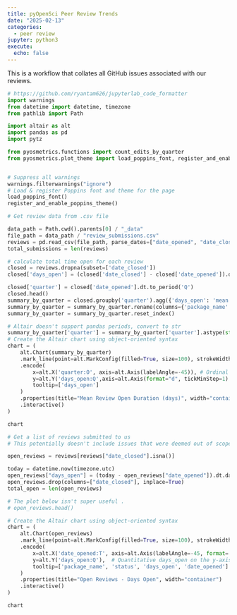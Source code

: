 ```yaml
---
title: pyOpenSci Peer Review Trends
date: "2025-02-13"
categories: 
  - peer review
jupyter: python3
execute:
  echo: false
---
```


This is a workflow that collates all GitHub issues associated with our reviews. 


```python
# https://github.com/ryantam626/jupyterlab_code_formatter
import warnings
from datetime import datetime, timezone
from pathlib import Path

import altair as alt
import pandas as pd
import pytz

from pyosmetrics.functions import count_edits_by_quarter
from pyosmetrics.plot_theme import load_poppins_font, register_and_enable_poppins_theme


# Suppress all warnings
warnings.filterwarnings("ignore")
# Load & register Poppins font and theme for the page
load_poppins_font()
register_and_enable_poppins_theme()
```


```python
# Get review data from .csv file

data_path = Path.cwd().parents[0] / "_data" 
file_path = data_path / "review_submissions.csv"
reviews = pd.read_csv(file_path, parse_dates=["date_opened", "date_closed"])
total_submissions = len(reviews)
```


```python
# calculate total time open for each review
closed = reviews.dropna(subset=['date_closed'])
closed['days_open'] = (closed['date_closed'] - closed['date_opened']).dt.days

closed['quarter'] = closed['date_opened'].dt.to_period('Q')
closed.head()
summary_by_quarter = closed.groupby('quarter').agg({'days_open': 'mean', 'package_name': 'count'})
summary_by_quarter = summary_by_quarter.rename(columns={'package_name': 'count'})
summary_by_quarter = summary_by_quarter.reset_index() 
```


```python
# Altair doesn't support pandas periods, convert to str
summary_by_quarter['quarter'] = summary_by_quarter['quarter'].astype(str)
# Create the Altair chart using object-oriented syntax
chart = (
    alt.Chart(summary_by_quarter)
    .mark_line(point=alt.MarkConfig(filled=True, size=100), strokeWidth=1)
    .encode(
        x=alt.X('quarter:O', axis=alt.Axis(labelAngle=-45)), # Ordinal quarter on the x-axis
        y=alt.Y('days_open:Q',axis=alt.Axis(format="d", tickMinStep=1) ),  # Quantitative days_open on the y-axis
        tooltip=['days_open']
    )
    .properties(title="Mean Review Open Duration (days)", width="container")
    .interactive()
)

chart
```


```python
# Get a list of reviews submitted to us
# This potentially doesn't include issues that were deemed out of scope...

open_reviews = reviews[reviews["date_closed"].isna()]

today = datetime.now(timezone.utc)
open_reviews["days_open"] = (today - open_reviews["date_opened"]).dt.days
open_reviews.drop(columns=["date_closed"], inplace=True)
total_open = len(open_reviews)
```


```python
# The plot below isn't super useful .
# open_reviews.head()
```


```python

# Create the Altair chart using object-oriented syntax
chart = (
    alt.Chart(open_reviews)
    .mark_line(point=alt.MarkConfig(filled=True, size=100), strokeWidth=0)
    .encode(
        x=alt.X('date_opened:T', axis=alt.Axis(labelAngle=-45, format='%Y-%m-%d')), # Ordinal quarter on the x-axis
        y=alt.Y('days_open:Q'),  # Quantitative days_open on the y-axis
        tooltip=['package_name', 'status', 'days_open', 'date_opened']
    )
    .properties(title="Open Reviews - Days Open", width="container")
    .interactive()
)

chart
```
